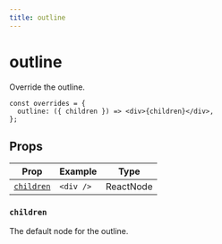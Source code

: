 ```yaml
---
title: outline
---
```


# outline

Override the outline.

```tsx showLineNumbers copy
const overrides = {
  outline: ({ children }) => <div>{children}</div>,
};
```

## Props

| Prop                    | Example   | Type      |
| ----------------------- | --------- | --------- |
| [`children`](#children) | `<div />` | ReactNode |

### `children`

The default node for the outline.
